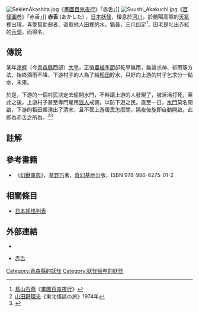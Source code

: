 {{Japanese|japanese=赤舌|kana=アカシタ|romaji=Akajita}}
[[File:SekienAkashita.jpg|right]]《[[畫圖百鬼夜行|畫圖百鬼夜行]]》「赤舌」]]
[[File:Suushi_Akakuchi.jpg|right]]《[[百怪圖巻|百怪圖巻]]》「赤舌」]]
'''赤舌''' (あかした) ，[[日本妖怪|日本妖怪]]，棲息於[[河川|河川]]，於艷陽高照的[[天氣|天氣]]裡出現，喜愛幫助弱者、盗取他人[[田|田]]裡的水。[[獅|獅]]鼻，三爪四足<ref>[[鳥山石燕|鳥山石燕]]《[[畫圖百鬼夜行|畫圖百鬼夜行]]》</ref>，因老是吐出赤紅的[[舌頭|舌頭]]，而得名。

== 傳說 ==
某年[[津輕|津輕]]（今[[青森縣|青森縣]]西部）[[大旱|大旱]]，正值[[農植季節|農植季節]]卻乾旱無雨，無論求神、祈雨等方法，始終滴雨不降，下游村子的人為了給[[稻田|稻田]]貯水，只好向上游的村子乞求分一點水，未果。

於是，下游的一個村民決定去偷開水門，不料讓上游的人發現了，被活活打死，至此之後，上游村子甚至專門雇用[[浪人|浪人]]戒備，以防下遊之民。直至一日，[[水門|水門]]莫名開啟，下游的稻田裡湧出了清水，且不管上游居民怎麼關，隔夜後旋即自動開啟。此即為赤舌之所為。<ref>[[山田野理夫|山田野理夫]]《東北怪談の旅》1974年</ref><ref>{{Cite book<!--|和書-->|author=[[村上健司|村上健司]]編著|title=《妖怪事典》|year=2000|publisher=[[毎日新聞社|毎日新聞社]]|isbn=978-4-620-31428-0|pages=6頁}}</ref>

== 註解 ==
<div class="references-small">
<references></references>
</div>

== 參考書籍 ==
*《[[幻獸事典|幻獸事典]]》，[[草野巧|草野巧]]著，[[奇幻基地|奇幻基地]]出版，ISBN 978-986-6275-01-2

== 相關條目 ==
*[[日本妖怪列表|日本妖怪列表]]

== 外部連結 ==
* {{en}}{{cite web | title=Aka-shita | work=The Obakemono Project | url=http://obakemono.com/obake/akashita/ | accessdate=2008-04-18 | archive-date=2008-04-10 | archive-url=https://web.archive.org/web/20080410200904/http://www.obakemono.com/obake/akashita/ | dead-url=no }}
* {{ja}}[https://web.archive.org/web/20080411131206/http://park.org/Japan/CSK/hyakki/zukan/yakou/kaze/akasita.html 赤舌]

[[Category:青森縣的妖怪|Category:青森縣的妖怪]]
[[Category:妖怪绘卷的妖怪|Category:妖怪绘卷的妖怪]]